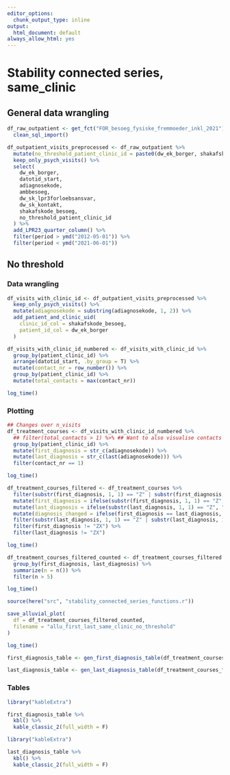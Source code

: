 ```yaml
---
editor_options:
  chunk_output_type: inline
output:
  html_document: default
always_allow_html: yes
---
```

# Stability connected series, same_clinic
## General data wrangling
```r
df_raw_outpatient <- get_fct("FOR_besoeg_fysiske_fremmoeder_inkl_2021") %>%
  clean_sql_import()

df_outpatient_visits_preprocessed <- df_raw_outpatient %>%
  mutate(no_threshold_patient_clinic_id = paste0(dw_ek_borger, shakafskode_besoeg)) %>%
  keep_only_psych_visits() %>%
  select(
    dw_ek_borger,
    datotid_start,
    adiagnosekode,
    ambbesoeg,
    dw_sk_lpr3forloebsansvar,
    dw_sk_kontakt,
    shakafskode_besoeg,
    no_threshold_patient_clinic_id
  ) %>%
  add_LPR23_quarter_column() %>%
  filter(period > ymd("2012-05-01")) %>%
  filter(period < ymd("2021-06-01"))
```

## No threshold
### Data wrangling
```r
df_visits_with_clinic_id <- df_outpatient_visits_preprocessed %>%
  keep_only_psych_visits() %>%
  mutate(adiagnosekode = substring(adiagnosekode, 1, 2)) %>%
  add_patient_and_clinic_uid(
    clinic_id_col = shakafskode_besoeg,
    patient_id_col = dw_ek_borger
  )
```

```r
df_visits_with_clinic_id_numbered <- df_visits_with_clinic_id %>%
  group_by(patient_clinic_id) %>%
  arrange(datotid_start, .by_group = T) %>%
  mutate(contact_nr = row_number()) %>%
  group_by(patient_clinic_id) %>%
  mutate(total_contacts = max(contact_nr))

log_time()
```

### Plotting
```r
## Changes over n_visits
df_treatment_courses <- df_visits_with_clinic_id_numbered %>%
  ## filter(total_contacts > 1) %>% ## Want to also visualise contacts that aren't part of a connected series
  group_by(patient_clinic_id) %>%
  mutate(first_diagnosis = str_c(adiagnosekode)) %>%
  mutate(last_diagnosis = str_c(last(adiagnosekode))) %>%
  filter(contact_nr == 1)

log_time()
```


```r
df_treatment_courses_filtered <- df_treatment_courses %>%
  filter(substr(first_diagnosis, 1, 1) == "Z" | substr(first_diagnosis, 1, 1) == "F") %>%
  mutate(first_diagnosis = ifelse(substr(first_diagnosis, 1, 1) == "Z", "ZX", first_diagnosis)) %>%
  mutate(last_diagnosis = ifelse(substr(last_diagnosis, 1, 1) == "Z", "ZX", last_diagnosis)) %>%
  mutate(diagnosis_changed = ifelse(first_diagnosis == last_diagnosis, 0, 1)) %>%
  filter(substr(last_diagnosis, 1, 1) == "Z" | substr(last_diagnosis, 1, 1) == "F") %>%
  filter(first_diagnosis != "ZX") %>%
  filter(last_diagnosis != "ZX")

log_time()
```

```r
df_treatment_courses_filtered_counted <- df_treatment_courses_filtered %>%
  group_by(first_diagnosis, last_diagnosis) %>%
  summarize(n = n()) %>%
  filter(n > 5)

log_time()
```

```r
source(here("src", "stability_connected_series_functions.r"))

save_alluvial_plot(
  df = df_treatment_courses_filtered_counted,
  filename = "allu_first_last_same_clinic_no_threshold"
)

log_time()
```

```r
first_diagnosis_table <- gen_first_diagnosis_table(df_treatment_courses_filtered)

last_diagnosis_table <- gen_last_diagnosis_table(df_treatment_courses_filtered)
```

### Tables
```r
library("kableExtra")

first_diagnosis_table %>%
  kbl() %>%
  kable_classic_2(full_width = F)
```
```r
library("kableExtra")

last_diagnosis_table %>%
  kbl() %>%
  kable_classic_2(full_width = F)
```